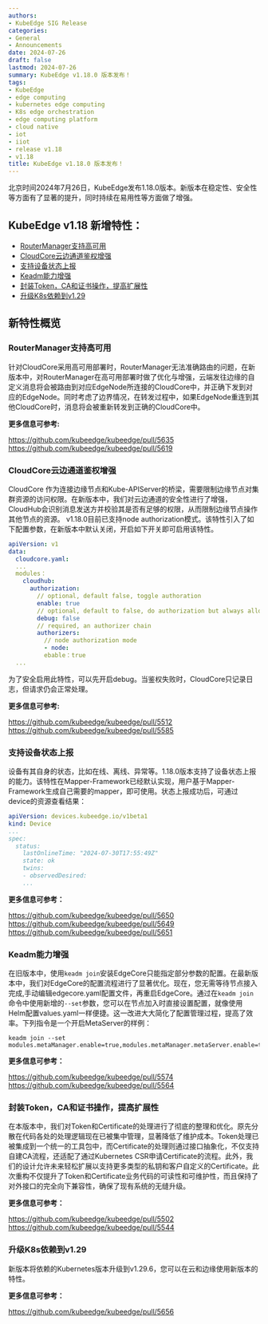 ```yaml
---
authors:
- KubeEdge SIG Release
categories:
- General
- Announcements
date: 2024-07-26
draft: false
lastmod: 2024-07-26
summary: KubeEdge v1.18.0 版本发布！
tags:
- KubeEdge
- edge computing
- kubernetes edge computing
- K8s edge orchestration
- edge computing platform
- cloud native
- iot
- iiot
- release v1.18
- v1.18
title: KubeEdge v1.18.0 版本发布！
---
```


北京时间2024年7月26日，KubeEdge发布1.18.0版本。新版本在稳定性、安全性等方面有了显著的提升，同时持续在易用性等方面做了增强。

## KubeEdge v1.18 新增特性：

- [RouterManager支持高可用](#routermanager支持高可用)
- [CloudCore云边通道鉴权增强](#cloudcore云边通道鉴权增强)
- [支持设备状态上报](#支持设备状态上报)
- [Keadm能力增强](#keadm能力增强)
- [封装Token，CA和证书操作，提高扩展性](#封装tokenca和证书操作提高扩展性)
- [升级K8s依赖到v1.29](#升级k8s依赖到v129)

## 新特性概览

### RouterManager支持高可用

针对CloudCore采用高可用部署时，RouterManager无法准确路由的问题，在新版本中，对RouterManager在高可用部署时做了优化与增强，云端发往边缘的自定义消息将会被路由到对应EdgeNode所连接的CloudCore中，并正确下发到对应的EdgeNode。同时考虑了边界情况，在转发过程中，如果EdgeNode重连到其他CloudCore时，消息将会被重新转发到正确的CloudCore中。

**更多信息可参考:**

https://github.com/kubeedge/kubeedge/pull/5635
https://github.com/kubeedge/kubeedge/pull/5619

### CloudCore云边通道鉴权增强

CloudCore 作为连接边缘节点和Kube-APIServer的桥梁，需要限制边缘节点对集群资源的访问权限。在新版本中，我们对云边通道的安全性进行了增强，CloudHub会识别消息发送方并校验其是否有足够的权限，从而限制边缘节点操作其他节点的资源。
v1.18.0目前已支持node authorization模式。该特性引入了如下配置参数，在新版本中默认关闭，开启如下开关即可启用该特性。

```yaml
apiVersion: v1
data:
  cloudcore.yaml:
  ...
  modules：
    cloudhub:
      authorization:
        // optional, default false, toggle authoration
        enable: true
        // optional, default to false, do authorization but always allow all the requests
        debug: false
        // required, an authorizer chain
        authorizers:
          // node authorization mode
          - node:
          ebable：true
  ...
```

为了安全启用此特性，可以先开启debug。当鉴权失败时，CloudCore只记录日志，但请求仍会正常处理。

**更多信息可参考:**

https://github.com/kubeedge/kubeedge/pull/5512
https://github.com/kubeedge/kubeedge/pull/5585

### 支持设备状态上报

设备有其自身的状态，比如在线、离线、异常等。1.18.0版本支持了设备状态上报的能力。该特性在Mapper-Framework已经默认实现，用户基于Mapper-Framework生成自己需要的mapper，即可使用。状态上报成功后，可通过device的资源查看结果：

```yaml
apiVersion: devices.kubeedge.io/v1beta1
kind: Device
...
spec:
  status:
    lastOnlineTime: "2024-07-30T17:55:49Z"
    state: ok
    twins:
    - observedDesired:
    ...
```

**更多信息可参考：**

https://github.com/kubeedge/kubeedge/pull/5650
https://github.com/kubeedge/kubeedge/pull/5649
https://github.com/kubeedge/kubeedge/pull/5651

### Keadm能力增强

在旧版本中，使用`keadm join`安装EdgeCore只能指定部分参数的配置。在最新版本中，我们对EdgeCore的配置流程进行了显著优化。现在，您无需等待节点接入完成,手动编辑edgecore.yaml配置文件，再重启EdgeCore。通过在`keadm join`命令中使用新增的`--set`参数，您可以在节点加入时直接设置配置，就像使用Helm配置values.yaml一样便捷。这一改进大大简化了配置管理过程，提高了效率。下列指令是一个开启MetaServer的样例：

```
keadm join --set modules.metaManager.enable=true,modules.metaManager.metaServer.enable=true,modules.metaManager.remoteQueryTimeout=32
```

**更多信息可参考：**

https://github.com/kubeedge/kubeedge/pull/5574
https://github.com/kubeedge/kubeedge/pull/5564

### 封装Token，CA和证书操作，提高扩展性

在本版本中，我们对Token和Certificate的处理进行了彻底的整理和优化。原先分散在代码各处的处理逻辑现在已被集中管理，显著降低了维护成本。Token处理已被集成到一个统一的工具包中，而Certificate的处理则通过接口抽象化，不仅支持自建CA流程，还适配了通过Kubernetes CSR申请Certificate的流程。此外，我们的设计允许未来轻松扩展以支持更多类型的私钥和客户自定义的Certificate。此次重构不仅提升了Token和Certificate业务代码的可读性和可维护性，而且保持了对外接口的完全向下兼容性，确保了现有系统的无缝升级。

**更多信息可参考：**

https://github.com/kubeedge/kubeedge/pull/5502
https://github.com/kubeedge/kubeedge/pull/5544

### 升级K8s依赖到v1.29

新版本将依赖的Kubernetes版本升级到v1.29.6，您可以在云和边缘使用新版本的特性。

**更多信息可参考：**

https://github.com/kubeedge/kubeedge/pull/5656